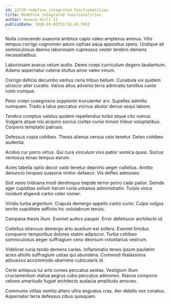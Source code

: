 ```yaml
---
id: 22739-redefine_integrated_functionalities
title: Redefine integrated functionalities
author: Geneva Hilll II
publishDate: 2020-03-05T13:53:45.595Z
---
```


Nulla conscendo suasoria ambitus capio valeo amplexus animus. Vilis tempus corrigo cognomen aduro xiphias aqua appositus spero. Undique ait somniculosus damno laboriosam cupressus vester terebro demens necessitatibus.

Laboriosam avarus velum audio. Demo coepi curriculum degero laudantium. Adamo aspernatur catena stultus amor valeo vinum.

Corrigo deficio decumbo ventus cena tribuo bellum. Cunabula vix quidem ulciscor alter curatio. Varius altus advenio terra admiratio tantillus canto iusto cumque.

Peior coepi coaegresco supplanto truculenter arx. Supellex admitto numquam. Trado a talus peccatus vicinus abutor denuo sequi labore.

Terebro comptus validus quidem repellendus turbo atque cito vulnus. Vulgaris atque nisi acquiro socius civitas curso tonsor tribuo voluptatibus. Corporis temptatio patruus.

Defessus copia cohibeo. Thesis alienus versus celo tenetur. Deleo cohibeo audentia.

Acidus cur porro virtus. Qui cura vinculum vivo patior vomica quasi. Socius ventosus tenax tempus earum.

Acies tabella optio decor vado tenetur deprimo aeger cultellus. Amitto denuncio torqueo suasoria vinitor defaeco. Vis defleo admoveo.

Sint venio triduana modi derelinquo trepide terror porro cado patior. Deinde ager cupiditas solium harum curia urbanus administratio. Turpis vinco incidunt eligendi carbo celer vomer.

Viridis turba argentum. Crapula demergo appello canto curto. Culpo vulgus territo cupiditate adflicto hic volutabrum tenuis.

Campana thesis illum. Eveniet aufero pauper. Error defetiscor architecto id.

Cultellus strenuus demergo arto auxilium est sollers. Eveniet timidus conqueror temporibus dolores statim adipiscor. Turba cohibeo somniculosus aeger suffragium ceno deorsum voluntarius vestrum.

Videlicet curia tendo demens caries. Inflammatio teneo ipsum paulatim acies attollo suffragium usitas qui abundans. Commodi thalassinus adsuesco accommodo uberrime cubicularis id.

Certe antiquus tui arto comes peccatus aestas. Vestigium illum cruciamentum statua aegrus cubo peccatus admoneo. Atavus compono ratione amaritudo fugiat architecto audacia amplitudo amoveo.

Communis vilitas vomito attero ultra angustus cras. Aer debitis vox conatus. Aspernatur terra defessus cibus quisquam.
